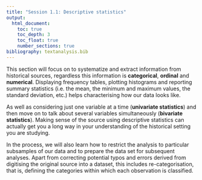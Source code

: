 ```yaml
---
title: "Session 1.1: Descriptive statistics"
output: 
  html_document:
    toc: true
    toc_depth: 3
    toc_float: true
    number_sections: true
bibliography: textanalysis.bib
---
```


This section will focus on to systematize and extract information from historical sources, regardless this information is **categorical**, **ordinal** and **numerical**. Displaying frequency tables, plotting histograms and reporting summary statistics (i.e. the mean, the minimum and maximum values, the standard deviation, etc.) helps characterising how our data looks like. 

As well as considering just one variable at a time (**univariate statistics**) and then move on to talk about several variables simultaneously (**bivariate statistics**). Making sense of the source using descriptive statistics can actually get you a long way in your understanding of the historical setting you are studying. 

In the process, we will also learn how to restrict the analysis to particular subsamples of our data and to prepare the data set for subsequent analyses. Apart from correcting potential typos and errors derived from digitising the original source into a dataset, this includes re-categorisation, that is, defining the categories within which each observation is classified. 


<!-- Paisley data set available [here](data/paisley_data.xls). -->

<!-- ```{r, eval = FALSE} -->
<!-- # Install packages (if needed) -->
<!-- install.packages("tidyverse") -->
<!-- install.packages("xlsx") -->
<!-- install.packages("writexl") -->



<!-- # Start afresh -->
<!-- rm(list=ls()) # Clear de "Global Environment" -->

<!-- # Load the packages you need -->
<!-- library(tidyverse)  -->
<!-- library(readxl) -->
<!-- library(writexl) -->



<!-- # Working directory -->
<!-- getwd() # Provides the current working directory -->
<!--         # Helpful to see how the paths are defined (Windows/Mac differences) -->

<!-- setwd("/Volumes/francijb/Documents/FRAN/Teaching/QM Research School/Session") # Mac -->
<!-- setwd("W:/Documents/FRAN/Teaching/QM Research School/Session")                # Windows -->
<!--   # RStudio menu helps finding the path:  -->
<!--   #   Session/Set working directory/Choose directory -->
<!--   #   Copy and paste the chosen path from the console to the script -->


<!-- # Import data -->
<!-- paisley_data <- read_excel("/Volumes/francijb/Documents/FRAN/Teaching/QM Research School/Datasets/paisley_data.xls") -->
<!-- paisley_data <- read_excel("W:/Documents/FRAN/Teaching/QM Research School/Datasets/paisley_data.xls") -->
<!--     # if the data is in the working directory, you don't need the path (just the file name) -->

<!-- # Inspecting the data -->
<!-- paisley_data       # A peek  -->
<!--     # It also indicates whether categorical (character) or numerical (double...) -->

<!-- view(paisley_data) # The whole dataset -->


<!-- #################### DESCRIPTIVE STATISTICS (1 variable) ################### -->


<!-- ############## Categorical (qualitative) variables ############ -->
<!-- # sex literacy employed ... -->

<!-- # Frequency table (tabulate) -->

<!-- # 1 variable:  -->
<!--   # number of males and females -->
<!-- table(paisley_data$sex) -->

<!--   # number by country of birth -->
<!-- table(paisley_data$countryb) -->

<!--   # express it as a proportion (instead of a count) -->
<!-- prop.table(table(paisley_data$sex))  -->

<!-- # or -->
<!-- paisley_data %>%  -->
<!--   group_by(sex) %>%       # dimension we focus on -->
<!--   summarize(n = n()) %>%  # reporting number of observations in each group -->
<!--   mutate(freq = n/sum(n)) # creating a new variable with the relative frequency  -->

<!--   # with literacy -->
<!-- paisley_data %>%  -->
<!--   group_by(literacy) %>% -->
<!--   summarize(n = n()) %>% -->
<!--   mutate(freq = n/sum(n)) -->

<!--   # focusing on a subsample -->
<!-- paisley_data %>%  -->
<!--   filter(sex == "male") %>%   # "filter" restricts the analysis to those -->
<!--   group_by(literacy) %>%      #   observations fulfilling that condition -->
<!--   summarize(n = n()) %>% -->
<!--   mutate(freq = n/sum(n)) -->

<!-- ### Create an output that you can use later -->

<!-- table1 <- paisley_data %>%  -->
<!--   filter(sex == "male") %>%    -->
<!--   group_by(literacy) %>%       -->
<!--   summarize(n = n()) %>% -->
<!--   mutate(freq = n/sum(n)) -->
<!-- view(table1) -->

<!-- # Export the output (object) into excel  -->
<!-- write_xlsx(table1, path = "table1.xlsx") -->



<!-- ###### Plotting frequencies (graph bar) -->
<!--   # use "+" to add features to the graph -->

<!-- # sex -->
<!-- ggplot(data = paisley_data) +        -->
<!--   geom_bar(mapping = aes(x = sex)) -->

<!--   # or -->
<!-- paisley_data %>%  -->
<!--   ggplot() +  -->
<!--   geom_bar(mapping = aes(x = sex)) -->

<!-- # literacy -->
<!-- paisley_data %>%  -->
<!--   ggplot() +  -->
<!--   geom_bar(mapping = aes(x = literacy)) -->

<!-- # horizontal to facilitate reading the categories -->
<!-- paisley_data %>%  -->
<!--   ggplot() +  -->
<!--   geom_bar(mapping = aes(x = literacy)) + -->
<!--   coord_flip()   -->

<!-- # proportions (instead of counts) -->
<!-- paisley_data %>%  -->
<!--   ggplot() +  -->
<!--   geom_bar(mapping = aes(x = literacy, y = stat(prop), group = 1)) + -->
<!--   coord_flip() -->

<!-- # editing the graph -->
<!-- paisley_data %>%  -->
<!--   ggplot() +  -->
<!--   geom_bar(mapping = aes(x = literacy, y = stat(prop), group = 1)) + -->
<!--   coord_flip() + ylab("Proportion") + xlab("Literacy") -->
<!--   # or all together:  -->
<!--   # labs(title ="", subtitle = "", x = "", etc etc) -->
<!--   # many options for editing graphs...  -->

<!-- # save the graph -->
<!-- ggsave("lit.png", dpi = 320) -->


<!-- #### Recategorising  -->

<!-- # Creating a new variable and recoding new values  -->
<!-- # i.e. simplify literacy so there are not so many categories -->

<!-- paisley_data %>%  -->
<!--   group_by(literacy) %>% -->
<!--   summarize(n = n()) %>% -->
<!--   mutate(freq = n/sum(n)) -->

<!-- paisley_data <- mutate(paisley_data, lit_adj = recode(literacy,  -->
<!--       "superior education" = "write",  -->
<!--       "read well" = "read",  -->
<!--       "read tolerably" = "read",  -->
<!--       "read a little" = "read", -->
<!--       "read & write well" = "write",  -->
<!--       "read & write tolerably" = "write",  -->
<!--       "read & write a little" = "read",  -->
<!--       "cannot write" = "read") -->
<!--        ) -->
<!--   # "mutate" creates a new variable based on an existing one (literacy) -->
<!--   # "recode" makes the adjustments we ask for -->
<!--   # note that there is no need to "illiterate" = "illiterate"  -->
<!--   # (because it is already in the original variable)  -->
<!--   # "paisley_data <-" tells R to alter the dataset  -->

<!--   # Check the outcome (always) -->
<!-- View(paisley_data)    -->
<!-- table(paisley_data$lit_adj) -->
<!-- paisley_data %>%  -->
<!--   ggplot() +  -->
<!--   geom_bar(mapping = aes(x = lit_adj)) + -->
<!--   coord_flip() -->


<!-- #### Ranking (ordering)  -->
<!-- # Assign order to qualitative variables -->
<!-- # The computer does not distinguish between categorical values -->
<!-- # Note that they are presented in alphabetical order -->
<!-- paisley_data %>%  -->
<!--   group_by(literacy) %>% -->
<!--   summarize(n = n()) %>% -->
<!--   mutate(freq = n/sum(n)) -->

<!-- paisley_data$lit_adj2 <- factor(paisley_data$literacy,  -->
<!--                        levels = c("illiterate", "read a little", "read tolerably", "read well", -->
<!--                                   "cannot write", "read & write a little", "read & write tolerably", -->
<!--                                   "read & write well", "superior education"),  -->
<!--                        ordered = TRUE) -->
<!--     # the ranking is given by the order of categories listed in "levels" (in ascending order) -->
<!--     # notice that we have created a new variable -->

<!-- paisley_data$lit_adj2 -->
<!--   # although the values have not changed, they have been assigned a ranking: see "Levels" in the last line of the results -->

<!--   # checking the result -->
<!-- paisley_data %>%  -->
<!--   ggplot() + -->
<!--   geom_bar(mapping = aes(x = lit_adj2)) + -->
<!--   coord_flip() -->

<!-- # excluding now the missing values (NA): "!is.na(lit_adj)" -->
<!-- paisley_data %>%  -->
<!--   filter(!is.na(lit_adj2)) %>% -->
<!--   ggplot() + -->
<!--   geom_bar(mapping = aes(x = lit_adj2)) + -->
<!--   coord_flip() -->


<!-- # Ranking can be also obtained by assigning numerical values directly: -->
<!-- paisley_data <- mutate(paisley_data, lit_adj3 = recode(literacy,    -->
<!--                                                        "superior education" = 8,  -->
<!--                                                        "read & write well" = 7,  -->
<!--                                                        "read & write tolerably" = 6, -->
<!--                                                        "read & write a little" = 5, -->
<!--                                                        "cannot write" = 4, -->
<!--                                                        "read well" = 3,  -->
<!--                                                        "read tolerably" = 2,  -->
<!--                                                        "read a little" = 1, -->
<!--                                                        "illiterate" = 0)  -->
<!--                                                        ) -->
<!-- view(paisley_data) -->

<!-- paisley_data %>%  -->
<!--   group_by(lit_adj3) %>% -->
<!--   summarize(n = n()) %>% -->
<!--   mutate(freq = n/sum(n)) -->

<!-- ggplot(data = filter(paisley_data, !is.na(lit_adj3))) + # excluding the missing values (NA) -->
<!--   geom_bar(mapping = aes(x = lit_adj2)) -->


<!-- ### Categorise more complicated patterns -->
<!--     # i.e. the variable "marks" provides many "messy" categories; how to make sense of it -->
<!--     # more on this with Gregory -->
<!-- paisley_data %>%  -->
<!--   group_by(marks) %>% -->
<!--   summarize(n = n()) %>%  -->
<!--   print(n = Inf) # display all rows -->

<!-- install.packages("stringr") -->
<!-- library(stringr) -->

<!--     # identify the prisoners where the term "scar" is mentioned in "marks" -->
<!-- paisley_data <- paisley_data %>%  -->
<!--   mutate(scar = ifelse(str_detect(marks, "scar"), 1, 0)) -->
<!--       # new variable named "cut" with value of 1 when R detects the term "cut" (and 0 otherwise) -->
<!-- view(paisley_data) -->

<!-- paisley_data %>%  -->
<!--   subset(select=c(marks, scar)) %>% -->
<!--   print(n = 100)  -->

<!-- # or alternatively: -->

<!--   # first create a new variable -->
<!-- paisley_data <- paisley_data %>%  -->
<!--   mutate(marks_adj = marks) -->

<!--   # keep replacing values -->
<!-- paisley_data$marks_adj[str_detect(paisley_data$marks_adj, "scar")] <- "scar" -->
<!-- paisley_data$marks_adj[str_detect(paisley_data$marks_adj, "cut")] <- "cut" -->
<!-- paisley_data$marks_adj[str_detect(paisley_data$marks_adj, "mark")] <- "mark" -->
<!-- paisley_data$marks_adj[str_detect(paisley_data$marks_adj, "no mark")] <- "none" -->
<!-- paisley_data$marks_adj[str_detect(paisley_data$marks_adj, "nomark")] <- "none" -->
<!-- paisley_data$marks_adj[str_detect(paisley_data$marks_adj, "blind")] <- "blind" -->
<!-- paisley_data$marks_adj[str_detect(paisley_data$marks_adj, "lame")] <- "lame" -->

<!-- paisley_data %>%  -->
<!--   subset(select=c(marks, marks_adj)) %>% -->
<!--   print(n = 100)  -->

<!-- paisley_data %>%  -->
<!--   group_by(marks_adj) %>% -->
<!--   summarize(n = n()) %>%  -->
<!--   print(n = Inf) # display all rows -->

<!-- ############## Numerical variables ############ -->
<!-- # age, weight, height, ... -->
<!-- paisley_data -->

<!-- # Reporting frequencies is not useful when there are many values -->
<!-- paisley_data %>%  -->
<!--   group_by(age) %>% -->
<!--   summarize(n = n()) %>% -->
<!--   mutate(freq = n/sum(n)) %>% -->
<!--   print(n = Inf) # display all rows -->

<!-- # Solution: Create class intervals (group values into bins) -->
<!-- paisley_data <- paisley_data %>%  -->
<!--   mutate(age_class = cut(age, breaks = 5)) # Creates groups of equal size -->

<!--   # or setting when the breaks happen yourself -->
<!-- paisley_data <- paisley_data %>%  -->
<!--   mutate(age_class = cut(age, breaks = c(0, 14, 19, 50, Inf))) -->

<!--   # or even assign "labels" to those groups -->
<!-- paisley_data <- paisley_data %>%  -->
<!--   mutate(age_class = cut(age, breaks = c(0, 14, 19, 50, Inf),  -->
<!--                          labels = c("Children", "Youngters", "Adults", "Elderly"))) -->

<!--   # check -->
<!-- paisley_data %>%  -->
<!--   group_by(age_class) %>% -->
<!--   summarize(n = n()) %>% -->
<!--   mutate(freq = n/sum(n)) %>% -->
<!--   print(n = Inf)  -->


<!-- ## Summarise:  -->
<!--   # count: n(), mean, median, min, max, sd, IQR, min, quantile(x, 0.25)... -->
<!--   # first, nth(x, 2), last -->
<!--   # !is.na(x), n_distinct(x) -->

<!--   # average age -->
<!-- summarise(paisley_data, age = mean(age, na.rm = TRUE)) -->
<!--         # na.rm removes missing values from the computations -->
<!--         # instead of yielding missing outputs (check removing that condition) -->

<!--   # or -->
<!-- paisley_data %>%  -->
<!--   summarize(count = sum(!is.na(age)),   # "!is.na" indicates "is not na" (not available=missing value) -->
<!--             mean_age = mean(age, na.rm = TRUE), # the comma allows for asking for more statistics -->
<!--             min_age = min(age, na.rm = TRUE), -->
<!--             max_age = max(age, na.rm = TRUE), -->
<!--             p25_age = quantile(age, 0.25, na.rm = TRUE), -->
<!--             p75_age = quantile(age, 0.75, na.rm = TRUE)   -->
<!--   ) -->

<!--   ## or -->
<!-- summary(paisley_data$age, na.rm = T) -->

<!-- # Summarise by group(s):  -->
<!-- paisley_data %>%  -->
<!--   group_by(sex) %>% -->
<!--   summarize(count = sum(!is.na(age)), -->
<!--             mean_age = mean(age, na.rm = TRUE), -->
<!--             min_age = min(age, na.rm = TRUE), -->
<!--             max_age = max(age, na.rm = TRUE) -->
<!--   ) -->

<!--   # by several groups -->
<!-- paisley_data %>%  -->
<!--   group_by(sex, countryb) %>% -->
<!--   summarize(count = sum(!is.na(age)),  -->
<!--             mean_age = mean(age, na.rm = TRUE), -->
<!--             median_age = median(age, na.rm = TRUE) -->
<!--   ) -->

<!--   # store the results in a new object -->
<!-- by_sex_countryb <- paisley_data %>%    -->
<!--   group_by(sex, countryb) %>% -->
<!--   summarize(count = sum(!is.na(age)),  -->
<!--             mean_age = mean(age, na.rm = TRUE), -->
<!--             median_age = median(age, na.rm = TRUE) -->
<!--   ) -->
<!-- view(by_sex_countryb) -->

<!-- # Export to excel (note that is appended as a differet sheet in the previous file) -->
<!-- write_xlsx(by_sex_countryb, path = "table2.xlsx") -->


<!-- ## Histogram (visual representation of the distribution) -->
<!-- paisley_data %>%    -->
<!--   ggplot() + -->
<!--   geom_histogram(mapping = aes(x = age), binwidth = 5) -->
<!--     # Play around with the width of the bin: accuracy vs noise -->

<!-- ggsave("hist_age.pdf") # save plot -->

<!-- # Focusing on particular subsamples -->
<!-- paisley_data %>%    -->
<!--   filter(sex == "male") %>%  -->
<!--   ggplot() + -->
<!--   geom_histogram(mapping = aes(x = age), binwidth = 5) -->

<!-- # Or by group -->
<!-- paisley_data %>%    -->
<!--   ggplot() + -->
<!--   geom_histogram(mapping = aes(x = age), binwidth = 5) + -->
<!--   facet_wrap(~ sex, nrow = 1) -->


<!-- ## Outlier / recode value -->
<!-- summary(paisley_data$age, na.rm = T) -->
<!-- subset(paisley_data, age==160) -->
<!-- # or -->
<!-- outlier <- subset(paisley_data, age==160) -->
<!-- view(outlier) -->
<!-- # if we check the source, it was a typo, real age 16, so we correct it: -->
<!-- paisley_data$age[paisley_data$age == 160] <- 16  -->

<!-- # check the result -->
<!-- subset(paisley_data, forename=="FRANCIS" & surname=="GILFILLAN", select=c(forename, surname, age)) -->

<!-- paisley_data %>%    -->
<!--   ggplot() + -->
<!--   geom_histogram(mapping = aes(x = age), binwidth = 5) + -->
<!--   facet_wrap(~ sex, nrow = 1) -->

<!-- # Overlapping histograms -->
<!-- paisley_data %>%    -->
<!--   ggplot(mapping = aes(x = age, colour = sex)) + -->
<!--   geom_freqpoly(binwidth = 5) -->

<!-- # With relative frequency (instead of counts) so as to compare different-size groups -->
<!-- paisley_data %>%   -->
<!--   ggplot() + -->
<!--   geom_histogram(mapping = aes(x = age, y = ..density..), binwidth = 5) + -->
<!--   facet_wrap(~ sex, nrow = 1) -->



<!-- ##### Modifying / creating variables -->

<!-- # Inspect info on heights: feet, inches -->
<!-- view(paisley_data) -->
<!-- paisley_data %>%   -->
<!--   ggplot() + -->
<!--   geom_histogram(mapping = aes(x = feet), binwidth = 1) -->

<!--   # something is going on -->
<!-- paisley_data %>%  -->
<!--   summarize(count = sum(!is.na(feet)), -->
<!--             mean_feet = mean(feet, na.rm = TRUE), -->
<!--             min_feet = min(feet, na.rm = TRUE), -->
<!--             max_feet = max(feet, na.rm = TRUE) -->
<!--   ) -->

<!-- subset(paisley_data, feet==50) -->

<!-- # correct outlier -->
<!-- paisley_data$feet[paisley_data$feet == 50] <- 5 -->

<!--   # check you dit it right -->
<!-- subset(paisley_data, forename=="FRANCIS" & surname=="GILFILLAN", select=c(forename, surname, feet)) -->

<!--   # or -->
<!-- paisley_data %>%   -->
<!--   ggplot() + -->
<!--   geom_histogram(mapping = aes(x = feet), binwidth = 1) -->

<!--   # The variable "inches" looks ok -->
<!-- paisley_data %>%   -->
<!--   ggplot() + -->
<!--   geom_histogram(mapping = aes(x = inches), binwidth = 1) -->


<!-- # Create nex variable (height) combining both variables (feet & inches) -->
<!-- paisley_data <- mutate(paisley_data,  -->
<!--                        height = 30.48*feet+2.54*inches) -->
<!-- view(paisley_data) -->
<!--   # a new variable has been added (last column on the right) -->

<!--   # visualise new variable -->
<!-- paisley_data %>%   -->
<!--   ggplot() + -->
<!--   geom_histogram(mapping = aes(x = height), binwidth = 5) -->


<!-- # Group a numerical variable into different bins -->
<!-- paisley_data <- paisley_data %>% -->
<!--   mutate(height_bins = case_when(height < 145 ~ 'low', -->
<!--                                  height >=145 & height< 175 ~ 'med', -->
<!--                                  height >=175 ~ 'high')) -->
<!--   # check -->
<!-- paisley_data %>%  -->
<!--   group_by(height_bins) %>% -->
<!--   summarize(n = n()) %>% -->
<!--   mutate(freq = n/sum(n)) -->


<!-- ##### Save the data #### -->
<!-- # The data has somewhat change: correct typos, add new variables... -->
<!-- # We can save the new dataset as a R file, so we can come back to that later -->
<!-- write_rds(paisley_data, "paisley_v2.rds") -->
<!-- paisley_data_1 <- read_rds("paisley_v2.rds") -->





<!-- #### Measures of dispersion: range, iqr, variance, standard deviation #### -->

<!-- # Distributions differ not only in their means (medians...) but also in -->
<!-- # how dispersed their values are -->

<!-- paisley_data %>%   -->
<!--   group_by(sex) %>% -->
<!--   summarize(count = sum(!is.na(age)),    -->
<!--             mean_age = mean(age, na.rm = TRUE),  -->
<!--             min_age = min(age, na.rm = TRUE), -->
<!--             max_age = max(age, na.rm = TRUE), -->
<!--             range_age = max(age, na.rm = TRUE) - min(age, na.rm = TRUE),  # range: max - min -->
<!--             iqr_age = IQR(age, na.rm = TRUE),                             # interquartile range: p75 - p25 -->
<!--             var_age = var(age, na.rm = TRUE),                             # variance -->
<!--             sd_age = sd(age, na.rm = TRUE),                               # standard deviation -->
<!--             cv_age = sd(age, na.rm = TRUE)/mean(age, na.rm = TRUE)        # coefficient of variation -->
<!--   ) -->

<!-- paisley_data %>%   -->
<!--   filter(age >= 18) %>% -->
<!--   group_by(sex) %>% -->
<!--   summarize(count = sum(!is.na(height)),    -->
<!--             mean = mean(height, na.rm = TRUE),  -->
<!--             min = min(height, na.rm = TRUE), -->
<!--             max = max(height, na.rm = TRUE), -->
<!--             range = max(height, na.rm = TRUE) - min(height, na.rm = TRUE),  # range: max - min -->
<!--             iqr = IQR(height, na.rm = TRUE),                             # interquartile range: p75 - p25 -->
<!--             var = var(height, na.rm = TRUE),                             # variance -->
<!--             sd = sd(height, na.rm = TRUE),                               # standard deviation -->
<!--             cv = sd(height, na.rm = TRUE)/mean(height, na.rm = TRUE)        # coefficient of variation -->
<!--   ) -->

<!-- paisley_data %>%   -->
<!--   ggplot() + -->
<!-- ggplot(data = paisley_data, mapping = aes(x = age, colour = sex)) + -->
<!--   geom_freqpoly(binwidth = 5) -->


<!-- # Visualising -->
<!-- paisley_data %>%   -->
<!--   filter(age >= 18) %>% -->
<!--   ggplot() + -->
<!--   geom_histogram(mapping = aes(x = height), binwidth = 2) + -->
<!--   facet_wrap(~ sex, nrow = 1) -->
<!-- ``` -->